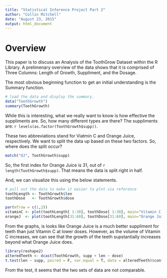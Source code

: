 ```yaml
---
title: "Statistical Inference Project Part 2"
author: "Collin Mitchell"
date: "August 23, 2015"
output: html_document
---
```


# Overview
This paper is to discuss an Analysis of the ToothGrow Dataset within the R Library.
A prelimenary overview of the data shows that it is comprised of Three Columns: Length of Growth, Suppliment, and the Dosage.

The most obvious beginning function to get an initial understanding is the Summary function.
```r
# load the data and display the summary.
data("ToothGrowth")
summary(ToothGrowth)
```


While this is interesting, what we really want to know is how effective the suppliments are.
So, how many different types are there? The suppliments are: `r levels(as.factor(ToothGrowth$supp))`.

These two abbreviations stand for Viatmin C and Orange Juice, respectively.
We want to split the data up based on these two factors. So, where does the split occur?
```r
match("OJ", ToothGrowth$supp)
```
So, the first index for Orange Juice is 31, out of `r length(ToothGrowth$supp)`. That means the data is split right in half.

And, we can visualize this using the below statements.

```r
# pull out the data to make it easier to plot via reference
toothLength <- ToothGrowth$len
toothDose   <- ToothGrowth$dose

par(mfrow = c(1,2))
vitaminC <- plot(toothLength[ 1:30], toothDose[ 1:30], main="Vitamin C Dosage", xlab="Tooth Length", ylab="Suppliment Dosage")
orangeJ  <- plot(toothLength[31:60], toothDose[31:60], main="Orange Juice Dosage", xlab="Tooth Length", ylab="Suppliment Dosage")
```

From the graphs, is looks like Orange Juice is a much better suppliment for teeth than just Vitamin C at lower doses. However, as the volume of Vitamin C increases, we can see that the growth of the teeth supstantially increases beyond what Orange Juice does.


```r
library(reshape2)
alteredTeeth <- dcast(ToothGrowth, supp + len ~ dose)
t.test(len ~ supp, paired = F, var.equal = T, data = alteredTeeth)$conf
```
From the test, it seems that the two sets of data are not comparable.
 